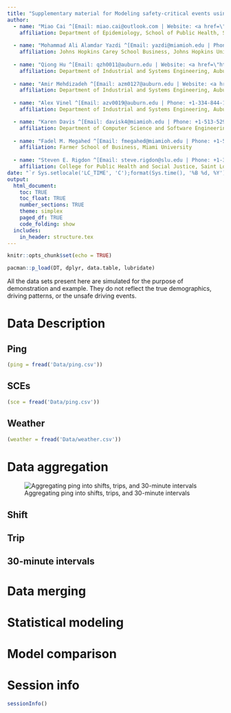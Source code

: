```yaml
---
title: "Supplementary material for Modeling safety-critical events using trucking naturalistic driving data: A driver-centric hierarchical framework for data analysis"
author:
  - name: "Miao Cai ^[Email: miao.cai@outlook.com | Website: <a href=\"https://scholar.google.com/citations?user=kjFCzEkAAAAJ&hl=en\">Google Scholar</a>]"
    affiliation: Department of Epidemiology, School of Public Health, Sun Yat-sen University
  
  - name: "Mohammad Ali Alamdar Yazdi ^[Email: yazdi@miamioh.edu | Phone: +1-410-234-4522 | Website: <a href=\"https://carey.jhu.edu/faculty/faculty-directory/mohammad-ali-alamdar-yazdi-phd\">Johns Hopkins University Official</a>]"
    affiliation: Johns Hopkins Carey School Business, Johns Hopkins University
  
  - name: "Qiong Hu ^[Email: qzh0011@auburn.edu | Website: <a href=\"https://www.linkedin.com/in/qiong-hu\">LinkedIn Site</a>]"
    affiliation: Department of Industrial and Systems Engineering, Auburn University
  
  - name: "Amir Mehdizadeh ^[Email: azm0127@auburn.edu | Website: <a href=\"https://scholar.google.com/citations?user=w0sF97YAAAAJ&hl=en\">Google Scholar</a>]"
    affiliation: Department of Industrial and Systems Engineering, Auburn University
  
  - name: "Alex Vinel ^[Email: azv0019@auburn.edu | Phone: +1-334-844-1425 | Website: <a href=\"http://eng.auburn.edu/directory/azv0019\">Auburn University Official</a>]"
    affiliation: Department of Industrial and Systems Engineering, Auburn University

  - name: "Karen Davis ^[Email: davisk4@miamioh.edu | Phone: +1-513-529-0354 | Website: <a href=\"https://miamioh.edu/cec/academics/departments/cse/about/faculty-and-staff/davis-karen/\">Miami University Official</a>]"
    affiliation: Department of Computer Science and Software Engineering, Miami University
    
  - name: "Fadel M. Megahed ^[Email: fmegahed@miamioh.edu | Phone: +1-513-529-4185 | Website: <a href=\"https://miamioh.edu/fsb/directory/?up=/directory/megahefm\">Miami University Official</a>]"
    affiliation: Farmer School of Business, Miami University
    
  - name: "Steven E. Rigdon ^[Email: steve.rigdon@slu.edu | Phone: +1-314-977-8127 | Website: <a href=\"https://www.slu.edu/public-health-social-justice/faculty/rigdon-steven.php\">Saint Louis University Official</a>]"
    affiliation: College for Public Health and Social Justice, Saint Louis University
date: "`r Sys.setlocale('LC_TIME', 'C');format(Sys.time(), '%B %d, %Y')`"
output: 
  html_document:
    toc: TRUE
    toc_float: TRUE
    number_sections: TRUE
    theme: simplex
    paged_df: TRUE
    code_folding: show
  includes:
    in_header: structure.tex
---
```


```r
knitr::opts_chunk$set(echo = TRUE)
```


```r
pacman::p_load(DT, dplyr, data.table, lubridate)
```


All the data sets present here are simulated for the purpose of demonstration and example. They do not reflect the true demographics, driving patterns, or the unsafe driving events.

Data Description
================

Ping
----

```r
(ping = fread('Data/ping.csv'))
```


SCEs
----

```r
(sce = fread('Data/ping.csv'))
```


Weather
-------

```r
(weather = fread('Data/weather.csv'))
```


Data aggregation
================
![Aggregating ping into shifts, trips, and 30-minute intervals](Figures/ping_data_aggregation.svg)

Shift
-----


Trip
----



30-minute intervals
-------------------


Data merging
===============



Statistical modeling
====================



Model comparison
================



Session info
================
```r
sessionInfo()
```

